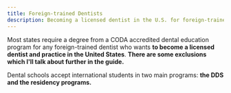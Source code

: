 ```yaml
---
title: Foreign-trained Dentists
description: Becoming a licensed dentist in the U.S. for foreign-trained dentists
---
```


Most states require a degree from a CODA accredited dental education program for
any foreign-trained dentist who wants **to become a licensed dentist and practice
in the United States**. **There are some exclusions which I'll talk about further in
the guide.**

Dental schools accept international students in two main programs: **the DDS and
the residency programs.**
